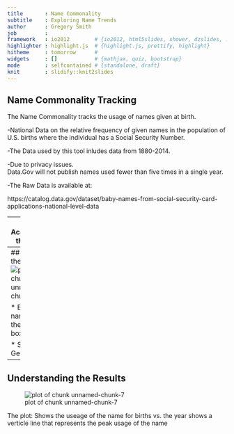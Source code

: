 ```yaml
---
title       : Name Commonality
subtitle    : Exploring Name Trends
author      : Gregory Smith
job         : 
framework   : io2012        # {io2012, html5slides, shower, dzslides, ...}
highlighter : highlight.js  # {highlight.js, prettify, highlight}
hitheme     : tomorrow      # 
widgets     : []            # {mathjax, quiz, bootstrap}
mode        : selfcontained # {standalone, draft}
knit        : slidify::knit2slides
---
```


## Name Commonality Tracking
The Name Commonality tracks the usage of names given at birth.

-National Data on the relative frequency of given names in the population of
U.S. births where the individual has a Social Security Number.

-The Data used by this tool inludes data from 1880-2014.

-Due to privacy issues.  
   Data.Gov will not publish names used fewer than five times in a single year.

-The Raw Data is available at: 

https://catalog.data.gov/dataset/baby-names-from-social-security-card-applications-national-level-data

---
## Accessing the tool

The name commonality tool is located at

https://gregorut.shinyapps.io/NameCommonality/

---
## Using the tool
![plot of chunk unnamed-chunk-7](NameCommonality_Screen1.png) 

* Enter name in the text box

* Select Gender

---
## Understanding the Results
![plot of chunk unnamed-chunk-7](NameCommonality_Screen2.png) 

The plot:
Shows the useage of the name for births vs. the year
shows a verticle line that represents the peak usage of the name
